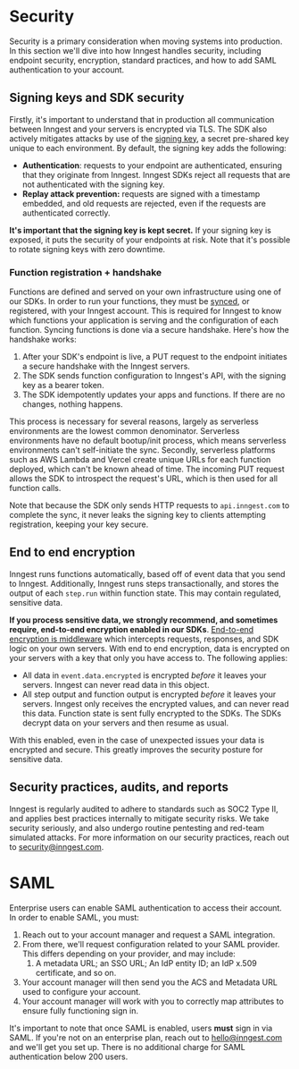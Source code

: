 # Security

Security is a primary consideration when moving systems into production.  In this section we'll dive into how Inngest handles security, including endpoint security, encryption, standard practices, and how to add SAML authentication to your account.

## Signing keys and SDK security

Firstly, it's important to understand that in production all communication between Inngest and your servers is encrypted via TLS. The SDK also actively mitigates attacks by use of the [signing key](/docs/sdk/serve#signing-key), a secret pre-shared key unique to each environment. By default, the signing key adds the following:
- **Authentication**: requests to your endpoint are authenticated, ensuring that they originate from Inngest. Inngest SDKs reject all requests that are not authenticated with the signing key.
- **Replay attack prevention:** requests are signed with a timestamp embedded, and old requests are rejected, even if the requests are authenticated correctly.

**It's important that the signing key is kept secret.** If your signing key is exposed, it puts the security of your endpoints at risk. Note that it's possible to rotate signing keys with zero downtime.

### Function registration + handshake

Functions are defined and served on your own infrastructure using one of our SDKs. In order to run your functions, they must be [synced](/docs/apps/cloud), or registered, with your Inngest account. This is required for Inngest to know which functions your application is serving and the configuration of each function. Syncing functions is done via a secure handshake. Here's how the handshake works:
1. After your SDK's endpoint is live, a PUT request to the endpoint initiates a secure handshake with the Inngest servers.
2. The SDK sends function configuration to Inngest's API, with the signing key as a bearer token.
3. The SDK idempotently updates your apps and functions. If there are no changes, nothing happens.

This process is necessary for several reasons, largely as serverless environments are the lowest common denominator. Serverless environments have no default bootup/init process, which means serverless environments can't self-initiate the sync. Secondly, serverless platforms such as AWS Lambda and Vercel create unique URLs for each function deployed, which can't be known ahead of time. The incoming PUT request allows the SDK to introspect the request's URL, which is then used for all function calls.

Note that because the SDK only sends HTTP requests to `api.inngest.com` to complete the sync, it never leaks the signing key to clients attempting registration, keeping your key secure.

## End to end encryption

Inngest runs functions automatically, based off of event data that you send to Inngest. Additionally, Inngest runs steps transactionally, and stores the output of each `step.run` within function state. This may contain regulated, sensitive data.

**If you process sensitive data, we** **strongly recommend, and sometimes require, end-to-end encryption enabled in our SDKs**. [End-to-end encryption is middleware](/docs/reference/middleware/examples#e2-e-encryption) which intercepts requests, responses, and SDK logic on your own servers. With end to end encryption, data is encrypted on your servers with a key that only you have access to. The following applies:
- All data in `event.data.encrypted` is encrypted _before_ it leaves your servers. Inngest can never read data in this object.
- All step output and function output is encrypted _before_ it leaves your servers. Inngest only receives the encrypted values, and can never read this data. Function state is sent fully encrypted to the SDKs. The SDKs decrypt data on your servers and then resume as usual.

With this enabled, even in the case of unexpected issues your data is encrypted and secure. This greatly improves the security posture for sensitive data.

## Security practices, audits, and reports

Inngest is regularly audited to adhere to standards such as SOC2 Type II, and applies best practices internally to mitigate security risks. We take security seriously, and also undergo routine pentesting and red-team simulated attacks. For more information on our security practices, reach out to security@inngest.com.

# SAML

Enterprise users can enable SAML authentication to access their account. In order to enable SAML, you must:
1. Reach out to your account manager and request a SAML integration.
2. From there, we'll request configuration related to your SAML provider. This differs depending on your provider, and may include:
   1. A metadata URL; an SSO URL; An IdP entity ID; an IdP x.509 certificate, and so on.
3. Your account manager will then send you the ACS and Metadata URL used to configure your account.
4. Your account manager will work with you to correctly map attributes to ensure fully functioning sign in.

It's important to note that once SAML is enabled, users **must** sign in via SAML. If you're not on an enterprise plan, reach out to hello@inngest.com and we'll get you set up. There is no additional charge for SAML authentication below 200 users.
